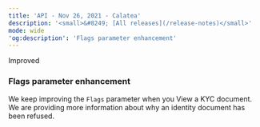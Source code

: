 ```yaml
---
title: 'API - Nov 26, 2021 - Calatea'  
description: '<small>&#8249; [All releases](/release-notes)</small>'  
mode: wide  
'og:description': 'Flags parameter enhancement'  
---
```

  
  <div class="pill pill-blue">Improved</div> 
  
### Flags parameter enhancement  

We keep improving the `Flags` parameter when you View a KYC document. We are providing more information about why an identity document has been refused.